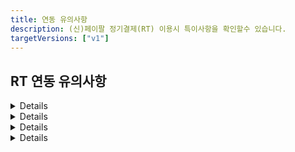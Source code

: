 ```yaml
---
title: 연동 유의사항
description: (신)페이팔 정기결제(RT) 이용시 특이사항을 확인할수 있습니다.
targetVersions: ["v1"]
---
```



## RT 연동 유의사항

<Details>
  <Details.Summary>빌링키 발급 수단 및 정보를 알 수 없음</Details.Summary>

  <Details.Content>
    페이팔을 통해 다양한 수단으로 빌링키 발급이 가능하지만, 페이팔이 승인 된 빌링키 발급 수단 및 정보를 알려주지 않습니다. 따라서 페이팔 빌링키 발급 건의 결제 수단(pay\_method)은 모두 paypal로 일괄 저장되며 [발급 된 빌링키 정보 조회](../../../api/api-2/api-2)시 카드 정보는 모두 null로 내려갑니다.

    ```http
    GET /subscribe/customers/{customer_uid}

    {
      // ...중략
      "pg_provider": "paypal_v2",
      "customer_uid": "{customer_uid}",
      "card_name": null,
      "card_code": null,
      "card_number": null,
      "card_type": null
    }
    ```
  </Details.Content>
</Details>

<Details>
  <Details.Summary>Manges & Fraudnet 이상 거래 대응 필요</Details.Summary>

  <Details.Content>
    페이팔은 이상 거래를 줄이기 위해 Rist Data Aquisition 정책을 시행하고 있습니다.
    일반 결제나 빌링키 발급은 페이팔 버튼을 통해 진행되기 때문에
    페이팔이 이상 거래 판단을 위한 구매자 접속 정보를 얻을 수 있지만,
    발급 된 빌링키로 재결제 (again API 호출) 할때는 고객사 서버에서 포트원 API를 통해
    페이팔 API가 호출되는 구조이기 때문에 이상 거래 판단을 위한 구매자 접속 정보를 얻을 수 없습니다.

    따라서 발급 된 빌링키로 재결제를 할때는 구매자의 브라우저/디바이스 접속 정보를
    페이팔에 전달할 수 있도록 **again API가 호출되는 고객사 클라이언트 페이지에
    반드시 페이팔 Fraudnet 스크립트/Manges SDK를 아래와 같이 추가해야** 합니다.

    <mark style="color:red;">
      **페이팔 RT를 통한 again API 호출시에는 Manges & Fraudnet 조치가 필수적으로 요구됩니다.**
    </mark>

    브라우저/앱에 페이팔 Fraudnet Script/Manges SDK를 추가한 후 again API를 호출할때 진행되는 플로우는 아래와 같습니다.

    <Figure src="/gitbook-assets/ko/paypal-rt/manges-fraudnet-flow.png" />

    ### 브라우저

    ```html
    <!-- again API가 호출되는 고객사 클라이언트 -->
    <script
      type="application/json"
      fncls="fnparams-dede7cc5-15fd-4c75-a9f4-36c430ee3a99"
    >
      {
        "f": "RISK_SESSION_CORRELATION_ID",
        "s": "SOURCE_IDENTIFIER",
        "sandbox": true
      }
    </script>
    <script type="text/javascript" src="https://c.paypal.com/da/r/fb.js"></script>
    <noscript>
      <img
        src="https://c.paypal.com/v1/r/d/b/ns?f=RISK_SESSION_CORRELATION_ID&s=SOURCE_IDENTIFIER&js=0&r=1"
      />
    </noscript>
    ```

    |파라미터 |설명                                                                           |예시                                           |
    |---------|-------------------------------------------------------------------------------|-----------------------------------------------|
    |`fncls`  |`fnparams-dede7cc5-15fd-4c75-a9f4-36c430ee3a99`로 항상 고정                    |`fnparams-dede7cc5-15fd-4c75-a9f4-36c430ee3a99`|
    |`f`      |주문번호(`merchant_uid`) 전달                                                  |`mid_1683690731602`                            |
    |`s`      |string (`{페이팔 Account ID}_{페이지 유형}` 형식. 페이지 유형은 아래 목록 참고)|`7WBB3CKT63FRG_checkout-page`                  |
    |`sandbox`|페이팔 Account ID가 테스트 용인지 운영 용인지 여부                             |`true`                                         |

    **\[페이지 유형]**

    - `home-page`
    - `search-result-page`
    - `category-page`
    - `product-detail-page`
    - `cart-page`
    - `inline-cart-page`
    - `checkout-page`

    ### 앱

    #### 안드로이드

    [**Android Integration of Magnes**](https://developer.paypal.com/limited-release/magnes/integrate/android/) 가이드 문서에 따라
    아래와 같이 collectAndSubmit 메소드 호출을 통해 페이팔로 디바이스 정보를 보내야 합니다.
    이때 두번째 파라미터(paypalClientMetaDataId)로는 주문번호(merchant\_uid)를 전달해주시면 됩니다.

    ```java
    MagnesResult magnesResult = MagnesSDK.getInstance()
       .collectAndSubmit(Context context, String paypalClientMetaDataId,
         HashMap<String, String>
         additionalData)
    ```

    ### IOS Switft

    [**iOS Swift SDK Integration**](https://developer.paypal.com/limited-release/magnes/integrate/ios-swift/) 가이드 문서에 따라
    아래와 같이 collectAndSubmit 메소드 호출을 통해 페이팔로 디바이스 정보를 보내야 합니다.
    이때 첫번째 파라미터(withPayPalClientMetadataId)로는 주문번호(merchant\_uid)를 전달해주시면 됩니다.

    ```swift
    let magnesResult:MagnesResult =
    MagnesSDK.shared().collectAndSubmit(withPayPalClientMetadataId:
      "YOUR-PAYPAL-CLIENT-METADATA-ID", withAdditionalData: [String: String])
    ```

    ### IOS Objective-C

    [**iOS Objective-C SDK Integration of Magnes**](https://developer.paypal.com/limited-release/magnes/integrate/ios-objective-c/) 가이드 문서에 따라
    아래와 같이 collectAndSubmitWithPayPalClientMetadataId 메소드 호출을 통해 페이팔로 디바이스 정보를 보내야 합니다.
    이때 첫번째 파라미터(YOUR-PAYPAL-CLIENT-METADATA-ID)로는 주문번호(merchant\_uid)를 전달해주시면 됩니다.

    ```objective-c
    //PPRMOCMagnesSDK *magnesSDK = [PPRMOCMagnesSDK shared];
    PPRMOCMagnesSDKResult *magnesResult =
    [magnesSDK
    collectAndSubmitWithPayPalClientMetadataId:@"YOUR-PAYPAL-CLIENT-METADATA-ID"
    withAdditionalData:@{}];
    ```
  </Details.Content>
</Details>

<Details>
  <Details.Summary>파라미터 유의사항</Details.Summary>

  <Details.Content>
    ### `name`

    빌링키 발급 창 내 “판매자가 보낸 메모” 하단에 표기할 메시지를 name 파라미터로 전달할 수 있습니다.

    <Figure src="/gitbook-assets/ko/paypal-rt/paypal-rt-name.png" />

    ### `pg`

    필수 입력이며 페이팔의 경우 `paypal_v2` 또는 `paypal_v2.{페이팔 Account ID}`를 입력해야 합니다. <mark style="color:red;">**paypal로 입력시 빌링키 발급이 불가능**</mark>합니다.

    ### `pay_method`

    `paypal`만 입력 가능하며 다른 값을 입력하면 “페이팔에서 제공하지 않는 빌링키 발급 수단입니다.”라는 에러 메시지와 함께 빌링키 발급 창이 호출되지 않습니다.

    또한 pay\_method를 `paypal`로 입력 후 카드, 계좌 등 어떤 결제 수단으로 빌링키를 발급 받아도 빌링키 발급 수단은 무조건 `paypal`로 저장됩니다. 이는 페이팔이 실제 발급 된 빌링키 종류를 구분해 알려주지 않고 모두 `paypal`로 일괄 응답해주기 때문입니다.

    ### `bypass.paypal_v2.style`

    페이팔 RT 버튼을 커스터마이징 하기 위한 파라미터입니다. 자세한 내용은 [페이팔에서 제공하는 문서](https://developer.paypal.com/sdk/js/reference/#link-style)를 참고하세요.

    ### `bypass.paypal_v2.shipping_address`

    페이팔은 기본적으로 구매자가 페이팔에 가입할때 입력 한 배송 정보를 빌링키 발급 창에 자동으로 입력해줍니다. 만약 이 배송 정보를 override하고 싶다면 shipping\_address 파라미터에 override할 주소를 입력하고 shipping\_address.recipient\_name에 override할 수령인 이름을 입력하면 됩니다.

    배송 정보 중 <mark style="color:red;">**`line1`, `city` 그리고 `country_code`는 필수 입력**</mark>입니다. 전달하지
    않을 경우 에러가 리턴되며 빌링키 발급 창이 호출되지 않습니다.

    ```json
    {
      "bypass": {
        "paypal_v2": {
          // ...중략
          "shipping_address": {
            // 상품 수령 주소
            "recipient_name": "홍길동", // 수령인 이름
            "line1": "세종대로 110", // 도로명 주소
            "line2": "서울특별시청", // 아파트 동 호수
            "city": "중구", // 시(Los Angeles, New York)
            "state": "서울특별시", // 주(CA, NY)
            "postal_code": "04524", // 상품 수령지 우편번호
            "country_code": "KR" // [필수 입력] 상품 수령지 국가 코드
          }
        } // end-of paypal_v2
      } // end-of-bypass
    }
    ```

    <div class="items-center gap-2 md:flex">
      <Figure src="/gitbook-assets/ko/paypal-rt/paypal-rt-no-shipping-address.png" caption="shipping_address를 전달하지 않은 경우 가입시 설정된 기본 정보(수령인 이름: John Doe / 배송 주소: 1 Main St, San Jose, CA 95131, UnitedStates)로 설정됩니다." />

      <Figure src="/gitbook-assets/ko/paypal-rt/paypal-rt-shipping-address.png" caption="shipping_address에 수령인 이름과 배송 정보를 전달한 경우 수령인 이름과 배송 정보가 override 됩니다." />
    </div>
  </Details.Content>
</Details>

<Details>
  <Details.Summary>사용 불가능한 파라미터</Details.Summary>

  <Details.Content>
    ### `amount/tax_free`

    결제/면세 금액 파라미터는 결제 시에만 제공되기 때문에 빌링키 발급 시에는 무조건 0으로 저장됩니다.

    ### `country`

    빌링키 발급 국가를 의미하는 country 파라미터로 페이팔 sandbox 모드에서만 유의미하며 **운영 모드에서는 구매자가 접속한 환경에 따라 자동 적용되기 때문에 전달한 파라미터가 무시**됩니다.

    ### `currency`

    결제 통화를 의미하는 currency 파라미터로 빌링키 발급시에는 결제가 되지 않기 때문에 해당 파라미터는 무시됩니다.

    ### `buyer_addr`

    페이팔 빌링키 발급 창 내에는 상품 배송지(shipping address)가 표기되는데, 이 상품 배송지는 페이팔 회원가입시 기입한 정보가 자동으로 입력됩니다.

    단, 이때의 주소는 총 5개의 영역으로 나누어진 상세 주소로 기존에 포트원이 제공하던 buyer\_addr 파라미터로는 커버가 불가능하므로 페이팔 전용 파라미터(`bypass.paypal_v2.shipping_address`)를 사용하셔야 합니다. 자세한 내용은 하단의 예제 코드를 참고해주세요.

    ```json
    {
      "bypass": {
        "paypal_v2": {
          // ...중략
          "shipping_address": {
            // 상품 수령 주소
            "recipient_name": "홍길동", // 수령인 이름
            "line1": "세종대로 110", // 도로명 주소
            "line2": "서울특별시청", // 아파트 동 호수
            "city": "중구", // 시(Los Angeles, New York)
            "state": "서울특별시", // 주(CA, NY)
            "postal_code": "04524", // 상품 수령지 우편번호
            "country_code": "KR" // [필수 입력] 상품 수령지 국가 코드
          }
        } // end-of paypal_v2
      } // end-of-bypass
    }
    ```

    ### `popup`

    페이팔의 경우 빌링키 발급 창이 무조건 팝업으로 렌더링되기 때문에 해당 파라미터는 무시 됩니다.

    ### `m_redirect_url`

    페이팔의 경우 PC와 모바일 모두 팝업으로 빌링키 발급 창이 렌더링되기 때문에 빌링키 발급 프로세스 종료시 모두 콜백 함수가 호촐됩니다. 따라서 m\_redirect\_url 파라미터는 무시됩니다.

    ### `app_scheme`

    페이팔의 경우 외부 앱으로 이동하는 경우가 없기 때문에 해당 파라미터는 무시됩니다.

    ### `escrow`

    페이팔의 경우 에스크로 결제를 지원하지 않기 때문에 해당 파라미터는 무시됩니다.

    ### `language`

    빌링키 발급 창 언어 설정을 의미하는 language 파라미터는 구매자가 접속한 환경에 따라 자동 적용되기 때문에 전달한 파라미터가 무시됩니다.

    ### `bypass.isCulturalExpense`

    페이팔의 경우 문화비 결제가 불가능하기 때문에 해당 파라미터는 무시됩니다.

    ### `bypass.cashReceiptType`

    페이팔의 경우 현금영수증 발급이 불가능하기 때문에 해당 파라미터는 무시됩니다.

    ### `bypass.customerIdentifier`

    페이팔의 경우 현금영수증 발급이 불가능하기 때문에 해당 파라미터는 무시됩니다.

    ### `bypass.useInternationalFreeFromMall`

    페이팔의 경우 상점 부담 무이자 할부가 불가능하기 때문에 해당 파라미터는 무시됩니다.

    ### `card`

    페이팔의 경우 카드사 다이렉트 호출, 상점 부담 무이자 할부, 렌더링 될 카드 종류 제어 등이 불가능하기 때문에 해당 파라미터는 무시됩니다.

    ### `display`

    카드 할부 개월수를 의미하는 display: \{ card\_quota } 파라미터는 결제 시에만 적용되므로 빌링키 발급 시에는 무시됩니다.

    ### `vbank_due`

    페이팔의 경우 가상계좌 결제를 지원하지 않기 때문에 해당 파라미터는 무시됩니다.

    ### `appCard`

    페이팔의 경우 앱카드 결제가 불가능하기 때문에 해당 파라미터는 무시됩니다.

    ### `useCardPoint`

    페이팔의 경우 카드 포인트 결제가 불가능하기 때문에 해당 파라미터는 무시됩니다.

    ### `period`

    페이팔은 빌링키 발급 창 내 제공 기간 정보 노출을 지원하지 않아 해당 파라미터가 무시됩니다.

    ### `storeDetails`

    페이팔은 상점 세부 정보를 입력할 필요가 없기 때문에 해당 파라미터가 무시됩니다.
  </Details.Content>
</Details>
